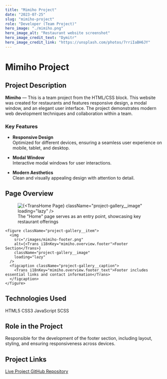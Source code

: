```yaml
---
title: "Mimiho Project"
date: "2023-07-25"
slug: "mimiho-project"
role: "Developer (Team Project)"
hero_image: "./mimiho.png"
hero_image_alt: "Restaurant website screenshot"
hero_image_credit_text: "Dymitr"
hero_image_credit_link: "https://unsplash.com/photos/7rriIaBH6JY"
---
```



<div className="project-page project-page--restaurant">

  <h1 className="project-page__title"><Trans i18nKey="mimiho.title">Mimiho Project</Trans></h1>

  ## <Trans i18nKey="mimiho.description.title">Project Description</Trans>

  **<Trans i18nKey="mimiho.description.name">Mimiho</Trans>** — <Trans i18nKey="mimiho.description.text">This is a team project from the HTML/CSS block. This website was created for restaurants and features responsive design, a modal window, and an elegant user interface. The project demonstrates modern web development techniques and collaboration within a team.</Trans>

  ### <Trans i18nKey="mimiho.features.title">Key Features</Trans>

  - **<Trans i18nKey="mimiho.features.responsive">Responsive Design</Trans>**  
    <Trans i18nKey="mimiho.features.responsive_text">Optimized for different devices, ensuring a seamless user experience on mobile, tablet, and desktop.</Trans>
  
  - **<Trans i18nKey="mimiho.features.modal">Modal Window</Trans>**  
    <Trans i18nKey="mimiho.features.modal_text">Interactive modal windows for user interactions.</Trans>

  - **<Trans i18nKey="mimiho.features.design">Modern Aesthetics</Trans>**  
    <Trans i18nKey="mimiho.features.design_text">Clean and visually appealing design with attention to detail.</Trans>

  ## <Trans i18nKey="mimiho.overview.title">Page Overview</Trans>

  <div className="project-gallery">
    <figure className="project-gallery__item">
      <img
        src="/images/mimiho-home.png"
        alt={<Trans i18nKey="mimiho.overview.home">Home Page</Trans>}
        className="project-gallery__image"
        loading="lazy"
      />
      <figcaption className="project-gallery__caption">
        <Trans i18nKey="mimiho.overview.home_text">The "Home" page serves as an entry point, showcasing key restaurant offerings</Trans>
      </figcaption>
    </figure>
    
    <figure className="project-gallery__item">
      <img
        src="/images/mimiho-footer.png"
        alt={<Trans i18nKey="mimiho.overview.footer">Footer Section</Trans>}
        className="project-gallery__image"
        loading="lazy"
      />
      <figcaption className="project-gallery__caption">
        <Trans i18nKey="mimiho.overview.footer_text">Footer includes essential links and contact information</Trans>
      </figcaption>
    </figure>
  </div>

  ## <Trans i18nKey="mimiho.technologies.title">Technologies Used</Trans>

  <div className="tech-stack">
    <span className="tech-stack__item">HTML5</span>
    <span className="tech-stack__item">CSS3</span>
    <span className="tech-stack__item">JavaScript</span>
    <span className="tech-stack__item">SCSS</span>
  </div>

  ## <Trans i18nKey="mimiho.role.title">Role in the Project</Trans>
  
  <p><Trans i18nKey="mimiho.role.text">Responsible for the development of the footer section, including layout, styling, and ensuring responsiveness across devices.</Trans></p>

  ## <Trans i18nKey="mimiho.links.title">Project Links</Trans>

  <div className="project-links">
    <a 
      href="https://kilativ54.github.io/parcel-6-team-project/" 
      className="project-links__link"
      target="_blank"
      rel="noopener noreferrer"
    >
      <Trans i18nKey="mimiho.links.demo">Live Project</Trans>
    </a>
    <a 
      href="https://github.com/kilativ54/parcel-6-team-project" 
      className="project-links__link"
      target="_blank"
      rel="noopener noreferrer"
    >
      <Trans i18nKey="mimiho.links.repo">GitHub Repository</Trans>
    </a>
  </div>
</div>
